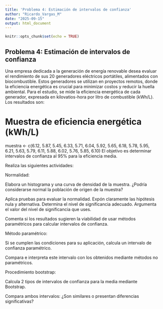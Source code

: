 ```yaml
---
title: 'Problema 4: Estimación de intervalos de confianza'
author: "Ricardo_Vargas_M"
date: "2025-09-15"
output: html_document
---
```


```r
knitr::opts_chunk$set(echo = TRUE)
```

## Problema 4: Estimación de intervalos de confianza
Una empresa dedicada a la generación de energía renovable desea evaluar el rendimiento de sus 20 generadores eléctricos portátiles, alimentados con biocombustible. Estos generadores se utilizan en proyectos remotos, donde la eficiencia energética es crucial para minimizar costos y reducir la huella ambiental. Para el estudio, se mide la eficiencia energética de cada generador, expresada en kilovatios-hora por litro de combustible (kWh/L). Los resultados son:

# Muestra de eficiencia energética (kWh/L)
muestra <- c(6.12, 5.87, 5.45, 6.33, 5.71, 6.04, 5.92, 5.65, 6.18, 
             5.78, 5.95, 6.21, 5.63, 5.79, 6.11, 5.88, 6.02, 5.76, 5.85, 6.10)
El objetivo es determinar intervalos de confianza al 95% para la eficiencia media.

Realiza las siguientes actividades:

Normalidad:

Elabora un histograma y una curva de densidad de la muestra. ¿Podría considerarse normal la población de origen de la muestra?

Aplica pruebas para evaluar la normalidad. Expón claramente las hipótesis nula y alternativa. Determina el nivel de significancia adecuado. Argumenta el valor del nivel de significancia que uses.

Comenta si los resultados sugieren la viabilidad de usar métodos paramétricos para calcular intervalos de confianza.

Método paramétrico:

Si se cumplen las condiciones para su aplicación, calcula un intervalo de confianza paramétrico.

Compara e interpreta este intervalo con los obtenidos mediante métodos no paramétricos.

Procedimiento bootstrap:

Calcula 2 tipos de intervalos de confianza para la media mediante Bootstrap.

Compara ambos intervalos: ¿Son similares o presentan diferencias significativas?